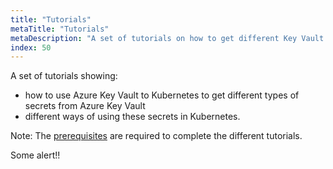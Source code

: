 ```yaml
---
title: "Tutorials"
metaTitle: "Tutorials"
metaDescription: "A set of tutorials on how to get different Key Vault objects into Kubernetes."
index: 50
---
```


A set of tutorials showing:

  * how to use Azure Key Vault to Kubernetes to get different types of secrets from Azure Key Vault
  * different ways of using these secrets in Kubernetes.

<div class="alert alert-warning" role="alert">
  Note: The <a href="/tutorials/0-prerequisites">prerequisites</a> are required to complete the different tutorials.
</div>


<Alert type="warning">Some alert!!</Alert>



<SubToc location="/tutorials/" height="250px" />